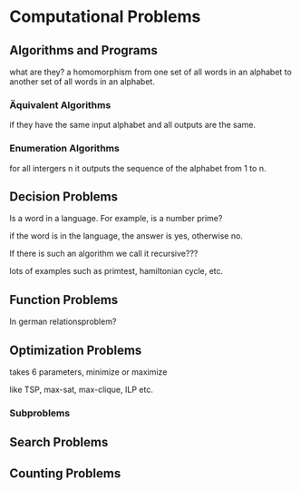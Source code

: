 # Computational Problems

## Algorithms and Programs

what are they? a homomorphism from one set of all words in an alphabet to another set of all words in an alphabet.

### Äquivalent Algorithms

if they have the same input alphabet and all outputs are the same.

### Enumeration Algorithms

for all intergers n it outputs the sequence of the alphabet from 1 to n.

## Decision Problems

Is a word in a language. For example, is a number prime?

if the word is in the language, the answer is yes, otherwise no.

If there is such an algorithm we call it recursive???

lots of examples such as primtest, hamiltonian cycle, etc.

## Function Problems

In german relationsproblem? 

## Optimization Problems

takes 6 parameters, minimize or maximize

like TSP, max-sat, max-clique, ILP etc.

### Subproblems

## Search Problems

## Counting Problems